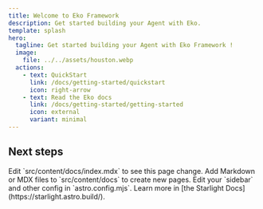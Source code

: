 ```yaml
---
title: Welcome to Eko Framework
description: Get started building your Agent with Eko.
template: splash
hero:
  tagline: Get started building your Agent with Eko Framework !
  image:
    file: ../../assets/houston.webp
  actions:
    - text: QuickStart
      link: /docs/getting-started/quickstart
      icon: right-arrow
    - text: Read the Eko docs
      link: /docs/getting-started/getting-started
      icon: external
      variant: minimal
---
```



## Next steps

<CardGrid stagger>
	<Card title="Use Eko in Browser Extension" icon="extension">
		Edit `src/content/docs/index.mdx` to see this page change.
	</Card>
	<Card title="Use Eko in Node.js" icon="node">
		Add Markdown or MDX files to `src/content/docs` to create new pages.
	</Card>
	<Card title="Use Eko in Web" icon="internet">
		Edit your `sidebar` and other config in `astro.config.mjs`.
	</Card>
	<Card title="Computer Use" icon="computer">
		Learn more in [the Starlight Docs](https://starlight.astro.build/).
	</Card>
</CardGrid>
